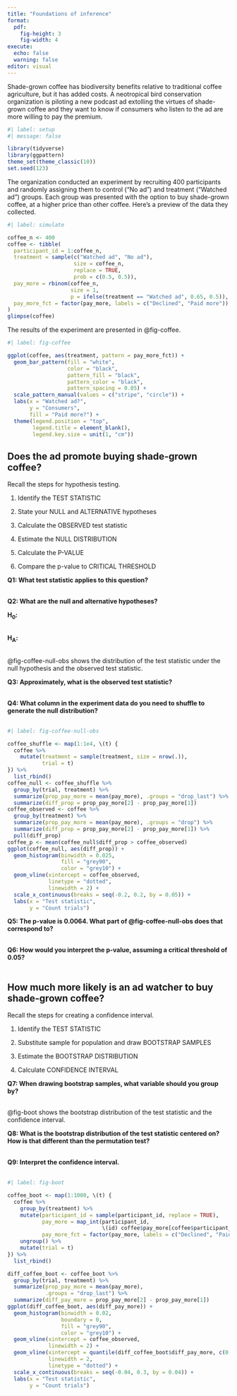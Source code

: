 ```yaml
---
title: "Foundations of inference"
format: 
  pdf:
    fig-height: 3
    fig-width: 4
execute: 
  echo: false
  warning: false
editor: visual
---
```


<!-- Reduce the white space after the title -->

```{=latex}
\vspace{-2.5cm}
```

Shade-grown coffee has biodiversity benefits relative to traditional coffee agriculture, but it has added costs. A neotropical bird conservation organization is piloting a new podcast ad extolling the virtues of shade-grown coffee and they want to know if consumers who listen to the ad are more willing to pay the premium.

```r
#| label: setup
#| message: false

library(tidyverse)
library(ggpattern)
theme_set(theme_classic(10))
set.seed(123)

```

The organization conducted an experiment by recruiting 400 participants and randomly assigning them to control ("No ad") and treatment ("Watched ad") groups. Each group was presented with the option to buy shade-grown coffee, at a higher price than other coffee. Here's a preview of the data they collected.

```r
#| label: simulate

coffee_n <- 400
coffee <- tibble(
  participant_id = 1:coffee_n,
  treatment = sample(c("Watched ad", "No ad"), 
                     size = coffee_n, 
                     replace = TRUE,
                     prob = c(0.5, 0.5)),
  pay_more = rbinom(coffee_n, 
                    size = 1, 
                    p = ifelse(treatment == "Watched ad", 0.65, 0.5)),
  pay_more_fct = factor(pay_more, labels = c("Declined", "Paid more"))
)
glimpse(coffee)

```

The results of the experiment are presented in @fig-coffee.

```r
#| label: fig-coffee

ggplot(coffee, aes(treatment, pattern = pay_more_fct)) +
  geom_bar_pattern(fill = "white",
                   color = "black",
                   pattern_fill = "black",
                   pattern_color = "black",
                   pattern_spacing = 0.05) +
  scale_pattern_manual(values = c("stripe", "circle")) +
  labs(x = "Watched ad?",
       y = "Consumers",
       fill = "Paid more?") +
  theme(legend.position = "top", 
        legend.title = element_blank(),
        legend.key.size = unit(1, "cm"))

```

## Does the ad promote buying shade-grown coffee?

Recall the steps for hypothesis testing.

1.  Identify the TEST STATISTIC

2.  State your NULL and ALTERNATIVE hypotheses

3.  Calculate the OBSERVED test statistic

4.  Estimate the NULL DISTRIBUTION

5.  Calculate the P-VALUE

6.  Compare the p-value to CRITICAL THRESHOLD

**Q1: What test statistic applies to this question?\
\
**

**Q2: What are the null and alternative hypotheses?**

**H~0~:\
\
**

**H~A~:\
\
**

@fig-coffee-null-obs shows the distribution of the test statistic under the null hypothesis and the observed test statistic.

**Q3: Approximately, what is the observed test statistic?\
\
**

**Q4: What column in the experiment data do you need to shuffle to generate the null distribution?\
\
**

```r
#| label: fig-coffee-null-obs

coffee_shuffle <- map(1:1e4, \(t) {
  coffee %>% 
    mutate(treatment = sample(treatment, size = nrow(.)),
           trial = t)
}) %>% 
  list_rbind()
coffee_null <- coffee_shuffle %>% 
  group_by(trial, treatment) %>% 
  summarize(prop_pay_more = mean(pay_more), .groups = "drop_last") %>% 
  summarize(diff_prop = prop_pay_more[2] - prop_pay_more[1])
coffee_observed <- coffee %>% 
  group_by(treatment) %>% 
  summarize(prop_pay_more = mean(pay_more), .groups = "drop") %>% 
  summarize(diff_prop = prop_pay_more[2] - prop_pay_more[1]) %>% 
  pull(diff_prop)
coffee_p <- mean(coffee_null$diff_prop > coffee_observed)
ggplot(coffee_null, aes(diff_prop)) +
  geom_histogram(binwidth = 0.025, 
                 fill = "grey90", 
                 color = "grey10") +
  geom_vline(xintercept = coffee_observed, 
             linetype = "dotted", 
             linewidth = 2) +
  scale_x_continuous(breaks = seq(-0.2, 0.2, by = 0.05)) +
  labs(x = "Test statistic",
       y = "Count trials")

```

**Q5: The p-value is 0.0064. What part of @fig-coffee-null-obs does that correspond to?\
\
**

**Q6: How would you interpret the p-value, assuming a critical threshold of 0.05?\
\
**

## How much more likely is an ad watcher to buy shade-grown coffee?

Recall the steps for creating a confidence interval.

1.  Identify the TEST STATISTIC

2.  Substitute sample for population and draw BOOTSTRAP SAMPLES

3.  Estimate the BOOTSTRAP DISTRIBUTION

4.  Calculate CONFIDENCE INTERVAL

**Q7: When drawing bootstrap samples, what variable should you group by?\
\
**

@fig-boot shows the bootstrap distribution of the test statistic and the confidence interval.

**Q8: What is the bootstrap distribution of the test statistic centered on? How is that different than the permutation test?\
\
**

**Q9: Interpret the confidence interval.\
\
**

```r
#| label: fig-boot

coffee_boot <- map(1:1000, \(t) {
  coffee %>% 
    group_by(treatment) %>% 
    mutate(participant_id = sample(participant_id, replace = TRUE),
           pay_more = map_int(participant_id, 
                              \(id) coffee$pay_more[coffee$participant_id == id]),
           pay_more_fct = factor(pay_more, labels = c("Declined", "Paid more"))) %>% 
    ungroup() %>% 
    mutate(trial = t)
}) %>% 
  list_rbind()

diff_coffee_boot <- coffee_boot %>% 
  group_by(trial, treatment) %>% 
  summarize(prop_pay_more = mean(pay_more),
            .groups = "drop_last") %>% 
  summarize(diff_pay_more = prop_pay_more[2] - prop_pay_more[1])
ggplot(diff_coffee_boot, aes(diff_pay_more)) +
  geom_histogram(binwidth = 0.02, 
                 boundary = 0,
                 fill = "grey90", 
                 color = "grey10") +
  geom_vline(xintercept = coffee_observed, 
             linewidth = 2) +
  geom_vline(xintercept = quantile(diff_coffee_boot$diff_pay_more, c(0.025, 0.975)), 
             linewidth = 2,
             linetype = "dotted") +
  scale_x_continuous(breaks = seq(-0.04, 0.3, by = 0.04)) +
  labs(x = "Test statistic",
       y = "Count trials")

```
